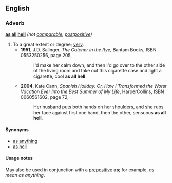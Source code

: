 ==English==
===Adverb===
'''[[as]] [[all]] [[hell]]''' ''(not [[comparable]]; [[postpositive]])''

#To a great extent or degree; [[very]].
#*'''1951''', J.D. Salinger, ''The Catcher in the Rye'', Bantam Books, ISBN 0553250256, page 205,
#*:I'd make her calm down, and then I'd go over to the other side of the living room and take out this cigarette case and light a cigarette, cool '''as all hell'''.
#*'''2004''', Kate Cann, ''Spanish Holiday: Or, How I Transformed the Worst Vacation Ever Into the Best Summer of My Life'', HarperCollins, ISBN 0060561602, page 72,
#*:Her husband puts both hands on her shoulders, and she rubs her face against first one hand, then the other, sensuous '''as all hell'''.

====Synonyms====
*[[as anything]]
*[[as hell]]
====Usage notes====
May also be used in conjunction with a [[prepositive]] '''as'''; for example, ''as mean as anything''.